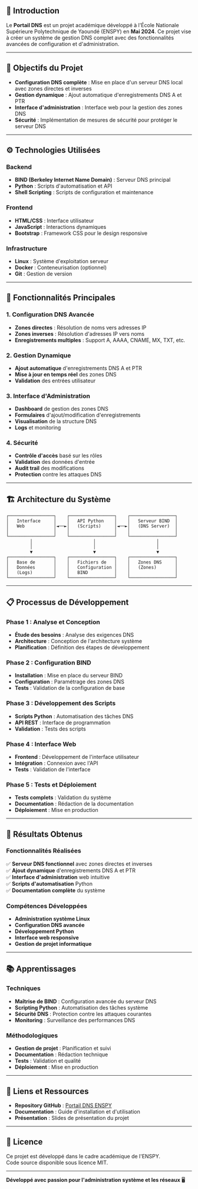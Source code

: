## 📘 Introduction

Le **Portail DNS** est un projet académique développé à l'École Nationale Supérieure Polytechnique de Yaoundé (ENSPY) en **Mai 2024**. Ce projet vise à créer un système de gestion DNS complet avec des fonctionnalités avancées de configuration et d'administration.

---

## 🎯 Objectifs du Projet

- **Configuration DNS complète** : Mise en place d'un serveur DNS local avec zones directes et inverses
- **Gestion dynamique** : Ajout automatique d'enregistrements DNS A et PTR
- **Interface d'administration** : Interface web pour la gestion des zones DNS
- **Sécurité** : Implémentation de mesures de sécurité pour protéger le serveur DNS

---

## ⚙️ Technologies Utilisées

### Backend
- **BIND (Berkeley Internet Name Domain)** : Serveur DNS principal
- **Python** : Scripts d'automatisation et API
- **Shell Scripting** : Scripts de configuration et maintenance

### Frontend
- **HTML/CSS** : Interface utilisateur
- **JavaScript** : Interactions dynamiques
- **Bootstrap** : Framework CSS pour le design responsive

### Infrastructure
- **Linux** : Système d'exploitation serveur
- **Docker** : Conteneurisation (optionnel)
- **Git** : Gestion de version

---

## 🚀 Fonctionnalités Principales

### 1. Configuration DNS Avancée
- **Zones directes** : Résolution de noms vers adresses IP
- **Zones inverses** : Résolution d'adresses IP vers noms
- **Enregistrements multiples** : Support A, AAAA, CNAME, MX, TXT, etc.

### 2. Gestion Dynamique
- **Ajout automatique** d'enregistrements DNS A et PTR
- **Mise à jour en temps réel** des zones DNS
- **Validation** des entrées utilisateur

### 3. Interface d'Administration
- **Dashboard** de gestion des zones DNS
- **Formulaires** d'ajout/modification d'enregistrements
- **Visualisation** de la structure DNS
- **Logs** et monitoring

### 4. Sécurité
- **Contrôle d'accès** basé sur les rôles
- **Validation** des données d'entrée
- **Audit trail** des modifications
- **Protection** contre les attaques DNS

---

## 🏗 Architecture du Système

```
┌─────────────────┐    ┌─────────────────┐    ┌─────────────────┐
│   Interface     │    │   API Python    │    │   Serveur BIND  │
│   Web           │◄──►│   (Scripts)     │◄──►│   (DNS Server)  │
│                 │    │                 │    │                 │
└─────────────────┘    └─────────────────┘    └─────────────────┘
         │                       │                       │
         │                       │                       │
         ▼                       ▼                       ▼
┌─────────────────┐    ┌─────────────────┐    ┌─────────────────┐
│   Base de       │    │   Fichiers de   │    │   Zones DNS     │
│   Données       │    │   Configuration │    │   (Zones)       │
│   (Logs)        │    │   BIND          │    │                 │
└─────────────────┘    └─────────────────┘    └─────────────────┘
```

---

## 📋 Processus de Développement

### Phase 1 : Analyse et Conception
- **Étude des besoins** : Analyse des exigences DNS
- **Architecture** : Conception de l'architecture système
- **Planification** : Définition des étapes de développement

### Phase 2 : Configuration BIND
- **Installation** : Mise en place du serveur BIND
- **Configuration** : Paramétrage des zones DNS
- **Tests** : Validation de la configuration de base

### Phase 3 : Développement des Scripts
- **Scripts Python** : Automatisation des tâches DNS
- **API REST** : Interface de programmation
- **Validation** : Tests des scripts

### Phase 4 : Interface Web
- **Frontend** : Développement de l'interface utilisateur
- **Intégration** : Connexion avec l'API
- **Tests** : Validation de l'interface

### Phase 5 : Tests et Déploiement
- **Tests complets** : Validation du système
- **Documentation** : Rédaction de la documentation
- **Déploiement** : Mise en production

---

## 🎯 Résultats Obtenus

### Fonctionnalités Réalisées
✅ **Serveur DNS fonctionnel** avec zones directes et inverses  
✅ **Ajout dynamique** d'enregistrements DNS A et PTR  
✅ **Interface d'administration** web intuitive  
✅ **Scripts d'automatisation** Python  
✅ **Documentation complète** du système  

### Compétences Développées
- **Administration système Linux**
- **Configuration DNS avancée**
- **Développement Python**
- **Interface web responsive**
- **Gestion de projet informatique**

---

## 📚 Apprentissages

### Techniques
- **Maîtrise de BIND** : Configuration avancée du serveur DNS
- **Scripting Python** : Automatisation des tâches système
- **Sécurité DNS** : Protection contre les attaques courantes
- **Monitoring** : Surveillance des performances DNS

### Méthodologiques
- **Gestion de projet** : Planification et suivi
- **Documentation** : Rédaction technique
- **Tests** : Validation et qualité
- **Déploiement** : Mise en production

---

## 🔗 Liens et Ressources

- **Repository GitHub** : [Portail DNS ENSPY](https://github.com/nick-njilla653/portail-dns)
- **Documentation** : Guide d'installation et d'utilisation
- **Présentation** : Slides de présentation du projet

---

## 📄 Licence

Ce projet est développé dans le cadre académique de l'ENSPY.  
Code source disponible sous licence MIT.

---

**Développé avec passion pour l'administration système et les réseaux** 🖥️ 